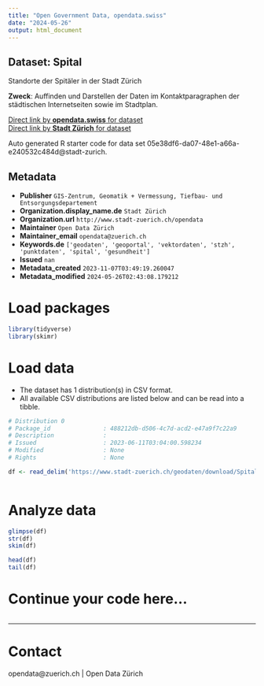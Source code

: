 ```yaml
---
title: "Open Government Data, opendata.swiss"
date: "2024-05-26"
output: html_document
---
```


## Dataset: Spital

Standorte der Spitäler in der Stadt Zürich

**Zweck**: Auffinden und Darstellen der Daten im Kontaktparagraphen der städtischen Internetseiten sowie im Stadtplan.

[Direct link by **opendata.swiss** for dataset](https://opendata.swiss/de/dataset/spital)<br>
[Direct link by **Stadt Zürich** for dataset](https://data.stadt-zuerich.ch/dataset/geo_spital)

Auto generated R starter code for data set 05e38df6-da07-48e1-a66a-e240532c484d@stadt-zurich.

## Metadata

- **Publisher** `GIS-Zentrum, Geomatik + Vermessung, Tiefbau- und Entsorgungsdepartement`
- **Organization.display_name.de** `Stadt Zürich`
- **Organization.url** `http://www.stadt-zuerich.ch/opendata`
- **Maintainer** `Open Data Zürich`
- **Maintainer_email** `opendata@zuerich.ch`
- **Keywords.de** `['geodaten', 'geoportal', 'vektordaten', 'stzh', 'punktdaten', 'spital', 'gesundheit']`
- **Issued** `nan`
- **Metadata_created** `2023-11-07T03:49:19.260047`
- **Metadata_modified** `2024-05-26T02:43:08.179212`


# Load packages

```r

library(tidyverse)
library(skimr)

```

# Load data

-   The dataset has 1 distribution(s) in CSV format.
-   All available CSV distributions are listed below and can be read into a tibble.

```r

# Distribution 0
# Package_id               : 488212db-d506-4c7d-acd2-e47a9f7c22a9
# Description              : 
# Issued                   : 2023-06-11T03:04:00.598234
# Modified                 : None
# Rights                   : None

df <- read_delim('https://www.stadt-zuerich.ch/geodaten/download/Spital?format=10008')



```

# Analyze data

```r

glimpse(df)
str(df)
skim(df)

head(df)
tail(df)

```

# Continue your code here...

```r

```

------------------------------------------------------------------------

# Contact

opendata@zuerich.ch | Open Data Zürich
